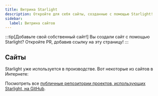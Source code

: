 ```yaml
---
title: Витрина Starlight
description: Откройте для себя сайты, созданные с помощью Starlight!
sidebar:
  label: Витрина сайтов
---
```


:::tip[Добавьте свой собственный сайт!]
Вы создали сайт с помощью Starlight?
Откройте PR, добавив ссылку на эту страницу!
:::

## Сайты


Starlight уже используется в производстве. Вот некоторые из сайтов в Интернете:

<ShowcaseSites />

Посмотреть все [публичные репозитории проектов, использующих Starlight, на GitHub](https://github.com/withastro/starlight/network/dependents).
